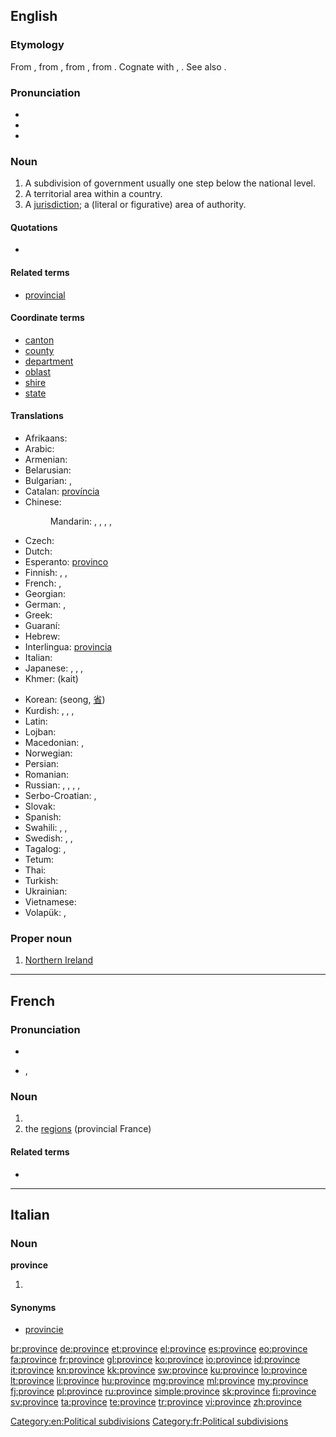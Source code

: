 ==English==
{{wikipedia|province}}

===Etymology===
From {{etyl|enm|en}} {{term|provynce|lang=enm}}, from {{etyl|fro|en}} {{term/t|fro|*province}}, from {{etyl|la|en}} {{term/t|la|prōvincia||territory brought under Roman domination; official duty, office, charge, province}}, from {{etyl|ine-pro|en}} {{term/t|ine-pro|*prōw-||right judge, master}}. Cognate with {{etyl|got|-}} {{term|𐍆𐍂𐌰𐌿𐌾𐌰||lord, master|tr=frauja|lang=got}}, {{etyl|ang|-}} {{term/t|ang|frēa||ruler, lord, king, master}}. See also {{l|en|frow}}.

===Pronunciation===
* {{IPA|/pɹɒvins/}}
* {{audio|en-us-province.ogg|Audio (US)}}
* {{rhymes|ɪns}}

===Noun===
{{en-noun}}

# A subdivision of government usually one step below the national level.
# A territorial area within a country.
# A [[jurisdiction]]; a (literal or figurative) area of authority.

====Quotations====
* {{seeCites}}

====Related terms====
* [[provincial]]

====Coordinate terms====
* [[canton]]
* [[county]]
* [[department]]
* [[oblast]]
* [[shire]]
* [[state]]

====Translations====
{{trans-top|A subdivision of government usually one step below the national level}}
* Afrikaans: {{t|af|provinsie}}
* Arabic: {{t|ar|ولاية|f|tr=wilaaya}}
* Armenian: {{t|hy|նահանգ|tr=nahang}}
* Belarusian: {{t|be|вобласць|f|tr=vóblasc’}}
* Bulgarian: {{t|bg|провинция|f|tr=provincija}}, {{t+|bg|област|f|tr=oblast}}
* Catalan: [[província]] {{f}}
* Chinese:
*: Mandarin: {{t+|cmn|省份|tr=shěngfèn|sc=Hani}}, {{t+|cmn|省|tr=shěng|sc=Hani}}, {{qualifier|Japanese prefecture}} {{t+|cmn|縣|sc=Hani}}, {{t+|cmn|县|tr=xiàn|sc=Hani}}, {{qualifier|state}} {{t+|cmn|州|tr=zhōu|sc=Hani}}
* Czech: {{t|cs|provincie|f}}
* Dutch: {{t+|nl|provincie|f}}
* Esperanto: [[provinco]]
* Finnish: {{t+|fi|provinssi}}, {{t+|fi|maakunta}}, {{t+|fi|lääni}}
* French: {{t+|fr|province|f}}, {{qualifier|state}} {{t+|fr|état|m}}
* Georgian: {{t|ka|მხარე|tr=mxare|sc=Geor}}
* German: {{t+|de|Provinz|f}}, {{t+|de|Land|n}}
* Greek: {{t+|el|επαρχία|f|tr=eparchía}}
* Guaraní: {{t|gn|okára}}
* Hebrew: {{t|he|פרובינציה|tr=províntsya}}
* Interlingua: [[provincia]]
* Italian: {{t+|it|provincia|f}}
* Japanese: {{qualifier|prefecture}} {{t+|ja|県|tr=けん, ken}}, {{qualifier|region}} {{t+|ja|地方|tr=ちほう, chihō}}, {{qualifier|state, province}} {{t+|ja|州|tr=しゅう, shū}}, {{qualifier|Chinese province}} {{t+|ja|省|tr=しょう, shō}}
* Khmer: {{Khmr|[[ខេត្ត]]}} (kait)
{{trans-mid}}
* Korean: {{t+|ko|성|sc=Hang}} (seong, [[省]])
* Kurdish: {{t+|ku|parêzgeh|f}}, {{t+|ku|wîlayet|f}}, {{t+|ku|eyalet|f}}, {{t+|ku|mihafize|f}}
* Latin: {{t+|la|provincia}}
* Lojban: {{t|jbo|gugypau}}
* Macedonian: {{t|mk|покраина|f|tr=pokráina|sc=Cyrl}}, {{t|mk|провинција|f|tr=províncija|sc=Cyrl}} 
* Norwegian: {{t|no|provins|m}}
* Persian: {{t+|fa|استان|sc=fa-Arab}}
* Romanian: {{t+|ro|provincie}}
* Russian: {{qualifier|Russian oblast}} {{t+|ru|область|f|tr=óblast’}}, {{qualifier|Russian krai}} {{t+|ru|край|m|tr=kraj}}, {{qualifier|province}} {{t+|ru|провинция|tr=províncija}}, {{qualifier|state}} {{t+|ru|штат|m|tr=štat}}, {{qualifier|prefecture}} {{t+|ru|префектура|f|tr=prefektúra}}
* Serbo-Croatian: {{t|sh|паланка|tr=palanka|sc=Cyrl}}, {{t|sh|област|tr=oblast|sc=Cyrl}}
* Slovak: {{t|sk|oblasť|f}}
* Spanish: {{t+|es|provincia|f}}
* Swahili: {{t+|sw|mkoa}}, {{t+|sw|jimbo}}, {{t+|sw|jimbo}}
* Swedish: {{t+|sv|provins|c}}, {{t+|sv|län|n}}, {{t+|sv|landskap|n}}
* Tagalog: {{t|tl|probinsiya}}, {{t+|tl|lalawigan}}
* Tetum: {{t|tet|provínsia}}
* Thai: {{t|th|จังหวัด|sc=Thai}}
* Turkish: {{t+|tr|il}}
* Ukrainian: {{t|uk|область|f|tr=óblast’}}
* Vietnamese: {{t+|vi|tỉnh}}
* Volapük: {{t+|vo|provin}}, {{qualifier|older word, obsolete}} {{t|vo|plovin}}
{{trans-bottom}}

===Proper noun===
{{en-proper noun|head=the province}}

# {{context|British|lang=en}} [[Northern Ireland]]

[[Category:en:Political subdivisions]]

----

==French==

===Pronunciation===
* {{audio|Fr-province.ogg|audio}}
* {{IPA|/pʁɔ.vɛ̃s/|lang=fr}}, {{X-SAMPA|/pRO.vE~s/}}

===Noun===
{{fr-noun|f}}

# {{l|en|province}}
# the [[regions]] (provincial France)

====Related terms====
* {{l|fr|provincial}}

[[Category:fr:Political subdivisions]]

----

==Italian==

===Noun===
'''province''' {{f-p}}

# {{plural of|provincia|lang=it}}

====Synonyms====
* [[provincie]]

[[br:province]]
[[de:province]]
[[et:province]]
[[el:province]]
[[es:province]]
[[eo:province]]
[[fa:province]]
[[fr:province]]
[[gl:province]]
[[ko:province]]
[[io:province]]
[[id:province]]
[[it:province]]
[[kn:province]]
[[kk:province]]
[[sw:province]]
[[ku:province]]
[[lo:province]]
[[lt:province]]
[[li:province]]
[[hu:province]]
[[mg:province]]
[[ml:province]]
[[my:province]]
[[fj:province]]
[[pl:province]]
[[ru:province]]
[[simple:province]]
[[sk:province]]
[[fi:province]]
[[sv:province]]
[[ta:province]]
[[te:province]]
[[tr:province]]
[[vi:province]]
[[zh:province]]